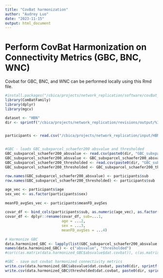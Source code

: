 ```yaml
---
title: "CovBat harmonization"
author: "Audrey Luo"
date: "2023-11-15"
output: html_document
---
```


# Perform CovBat Harmonization on Connectivity Metrics (GBC, BNC, WNC)
Covbat for GBC, BNC, and WNC can be performed locally using this Rmd file.
```r
#install.packages("/cbica/projects/network_replication/software/covBat_gam/ComBatFamily_0.1.0.tar.gz", repos=NULL, type='source')
library(ComBatFamily)
library(dplyr)
library(mgcv)

dataset <- "HBN"
dir <- sprintf("/cbica/projects/network_replication/revisions/output/%1$s/GBC/", dataset)
  
```


```r
participants <- read.csv("/cbica/projects/network_replication/input/HBN/sample_selection/HBN_demographics_finalsample_20230629.csv")
 

#GBC - loads GBC_subxparcel_schaefer200 absvalue and thresholded
GBC_subxparcel_schaefer200_absvalue <- read.csv(paste0(dir, "GBC_subxparcel_matrix_schaefer200_absvalue.csv"))
GBC_subxparcel_schaefer200_absvalue <- GBC_subxparcel_schaefer200_absvalue[,-1]
GBC_subxparcel_schaefer200_thresholded <- read.csv(paste0(dir, "GBC_subxparcel_matrix_schaefer200_thresholded.csv"))
GBC_subxparcel_schaefer200_thresholded <- GBC_subxparcel_schaefer200_thresholded[,-1]
 
row.names(GBC_subxparcel_schaefer200_absvalue) <- participants$sub
row.names(GBC_subxparcel_schaefer200_thresholded) <- participants$sub
```


```r
age_vec <- participants$age 
sex_vec <- as.factor(participants$sex)
 
meanFD_avgSes_vec <- participants$meanFD_avgSes
 
covar_df <- bind_cols(participants$sub, as.numeric(age_vec), as.factor(sex_vec), as.numeric(meanFD_avgSes_vec))
covar_df <- dplyr::rename(covar_df, sub=...1,
                          age = ...2,
                          sex = ...3,
                          meanFD_avgSes = ...4)
 
# Harmonize GBC 
data.harmonized_GBC <- lapply(list(GBC_subxparcel_schaefer200_absvalue, GBC_subxparcel_schaefer200_thresholded), covfam, bat = as.factor(participants$ses), covar = covar_df, gam, y ~ s(age, k=3, fx=T) + as.factor(sex) + as.numeric(meanFD_avgSes))
names(data.harmonized_GBC) <- c("absvalue", "thresholded")
#cor(c(as.matrix(data.harmonized_GBC$absvalue$dat.covbat)), c(as.matrix(GBC_subxparcel_schaefer200_absvalue)))
```


```r

#GBC - save out covbat harmonized connectivity metrics 
write.csv(data.harmonized_GBC$absvalue$dat.covbat, paste0(dir, sprintf("GBC_subxparcel_matrix_schaefer200_absvalue_covbat.csv")))
write.csv(data.harmonized_GBC$thresholded$dat.covbat, paste0(dir, sprintf("GBC_subxparcel_matrix_schaefer200_thresholded_covbat.csv")))

```

 

 
